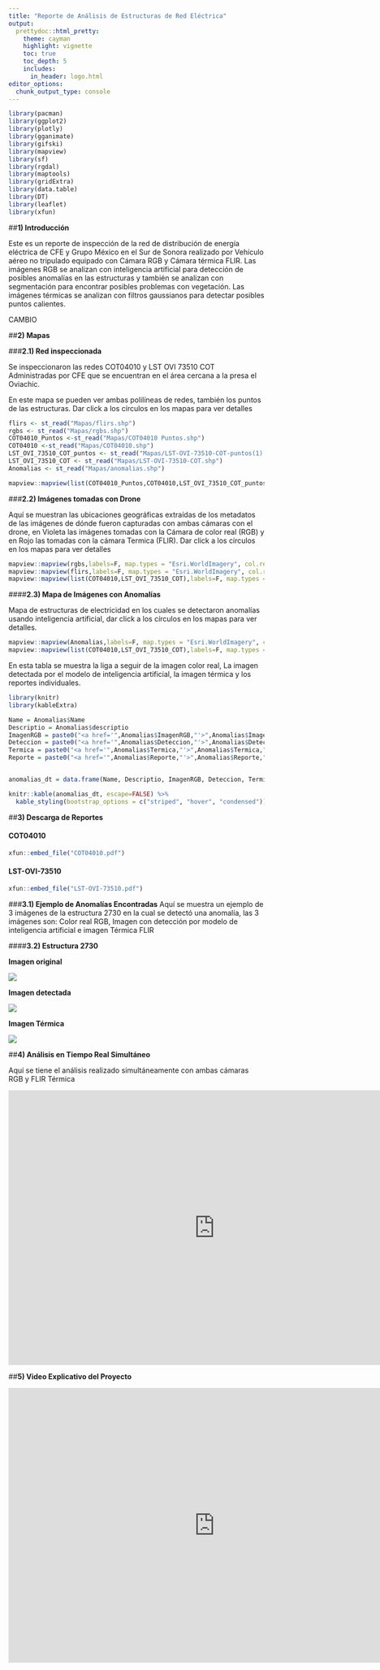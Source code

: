```yaml
---
title: "Reporte de Análisis de Estructuras de Red Eléctrica"
output:
  prettydoc::html_pretty:
    theme: cayman
    highlight: vignette
    toc: true
    toc_depth: 5
    includes:
      in_header: logo.html
editor_options: 
  chunk_output_type: console
---
```


```r
library(pacman)
library(ggplot2)
library(plotly)
library(gganimate)
library(gifski)
library(mapview)
library(sf)
library(rgdal)
library(maptools)
library(gridExtra)
library(data.table)
library(DT)
library(leaflet)
library(xfun)

```



##**1) Introducción**

Este es un reporte de inspección de la red de distribución de energía eléctrica de CFE y Grupo México en el Sur de Sonora realizado por Vehículo aéreo no tripulado equipado con Cámara RGB y Cámara térmica FLIR. Las imágenes RGB se analizan con inteligencia artificial para detección de posibles anomalías en las estructuras y también se analizan con segmentación para encontrar posibles problemas con vegetación. Las imágenes térmicas se analizan con filtros gaussianos para detectar posibles puntos calientes.

CAMBIO

##**2) Mapas**

###**2.1) Red inspeccionada**

Se inspeccionaron las redes COT04010 y LST OVI 73510 COT Administradas por CFE que se encuentran en el área cercana a la presa el Oviachic.

En este mapa se pueden ver ambas polilíneas de redes, también los puntos de las estructuras. Dar click a los círculos en los mapas para ver detalles


```r
 
flirs <- st_read("Mapas/flirs.shp")
rgbs <- st_read("Mapas/rgbs.shp")
COT04010_Puntos <-st_read("Mapas/COT04010 Puntos.shp")
COT04010 <-st_read("Mapas/COT04010.shp")
LST_OVI_73510_COT_puntos <- st_read("Mapas/LST-OVI-73510-COT-puntos(1).shp")
LST_OVI_73510_COT <- st_read("Mapas/LST-OVI-73510-COT.shp")
Anomalias <- st_read("Mapas/anomalias.shp")


```


```r

mapview::mapview(list(COT04010_Puntos,COT04010,LST_OVI_73510_COT_puntos,LST_OVI_73510_COT),labels=F, map.types = "Esri.WorldImagery", col.regions=c("green","blue"))
```




###**2.2) Imágenes tomadas con Drone**

Aquí se muestran las ubicaciones geográficas extraídas de los metadatos de las imágenes de dónde fueron capturadas con ambas cámaras con el drone, en Violeta las imágenes tomadas con la Cámara de color real (RGB) y en Rojo las tomadas con la cámara Termica (FLIR). Dar click a los círculos en los mapas para ver detalles

```r
mapview::mapview(rgbs,labels=F, map.types = "Esri.WorldImagery", col.regions="white")+
mapview::mapview(flirs,labels=F, map.types = "Esri.WorldImagery", col.regions = "green")+
mapview::mapview(list(COT04010,LST_OVI_73510_COT),labels=F, map.types = "Esri.WorldImagery")
```



####**2.3) Mapa de Imágenes con Anomalías**

Mapa de estructuras de electricidad en los cuales se detectaron anomalías usando inteligencia artificial, dar click a los círculos en los mapas para ver detalles.


```r
mapview::mapview(Anomalias,labels=F, map.types = "Esri.WorldImagery", col.regions = "red")+
mapview::mapview(list(COT04010,LST_OVI_73510_COT),labels=F, map.types = "Esri.WorldImagery")
```

En esta tabla se muestra la liga a seguir de la imagen color real, La imagen detectada por el modelo de inteligencia artificial, la imagen térmica y los reportes individuales.

```r

library(knitr)
library(kableExtra)

Name = Anomalias$Name
Descriptio = Anomalias$descriptio
ImagenRGB = paste0("<a href='",Anomalias$ImagenRGB,"'>",Anomalias$ImagenRGB,"</a>")
Deteccion = paste0("<a href='",Anomalias$Deteccion,"'>",Anomalias$Deteccion,"</a>")
Termica = paste0("<a href='",Anomalias$Termica,"'>",Anomalias$Termica,"</a>")
Reporte = paste0("<a href='",Anomalias$Reporte,"'>",Anomalias$Reporte,"</a>")


anomalias_dt = data.frame(Name, Descriptio, ImagenRGB, Deteccion, Termica, Reporte)

knitr::kable(anomalias_dt, escape=FALSE) %>%
  kable_styling(bootstrap_options = c("striped", "hover", "condensed"))


```


##**3) Descarga de Reportes**

#### **COT04010**

```r
xfun::embed_file("COT04010.pdf")
```

#### **LST-OVI-73510**

```r
xfun::embed_file("LST-OVI-73510.pdf")
```



###**3.1) Ejemplo de Anomalías Encontradas**
Aquí se muestra un ejemplo de 3 imágenes de la estructura 2730 en la cual se detectó una anomalía, las 3 imágenes son: Color real RGB, Imagen con detección por modelo de inteligencia artificial e imagen Térmica FLIR


####**3.2) Estructura 2730**

**Imagen original**

![](Images/DJI_0055.JPG)


**Imagen detectada**

![](Images/DJI_0055 (1).jpg)

**Imagen Térmica**

![](Images/2730Termico.JPG)


##**4) Análisis en Tiempo Real Simultáneo**

Aquí se tiene el análisis realizado simultáneamente con ambas cámaras RGB y FLIR Térmica 

<iframe width="812" height="541" src="https://www.youtube.com/embed/SHpPi8OzRqo" frameborder="0" allow="accelerometer; autoplay; encrypted-media; gyroscope; picture-in-picture" allowfullscreen></iframe>


##**5) Video Explicativo del Proyecto **

<iframe width="812" height="541" src="https://www.youtube.com/embed/wVHYY008qbE" frameborder="0" allow="accelerometer; autoplay; encrypted-media; gyroscope; picture-in-picture" allowfullscreen></iframe>





